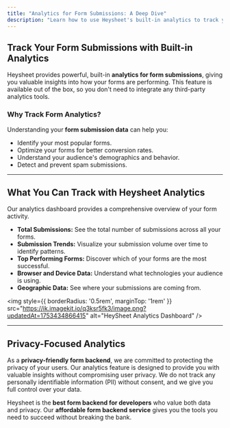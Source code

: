 ```yaml
---
title: "Analytics for Form Submissions: A Deep Dive"
description: "Learn how to use Heysheet's built-in analytics to track your form submissions. Get insights into your form's performance without any third-party tools."
---
```


## Track Your Form Submissions with Built-in Analytics

Heysheet provides powerful, built-in **analytics for form submissions**, giving you valuable insights into how your forms are performing. This feature is available out of the box, so you don't need to integrate any third-party analytics tools.

### Why Track Form Analytics?

Understanding your **form submission data** can help you:
-   Identify your most popular forms.
-   Optimize your forms for better conversion rates.
-   Understand your audience's demographics and behavior.
-   Detect and prevent spam submissions.

---

## What You Can Track with Heysheet Analytics

Our analytics dashboard provides a comprehensive overview of your form activity.

-   **Total Submissions:** See the total number of submissions across all your forms.
-   **Submission Trends:** Visualize your submission volume over time to identify patterns.
-   **Top Performing Forms:** Discover which of your forms are the most successful.
-   **Browser and Device Data:** Understand what technologies your audience is using.
-   **Geographic Data:** See where your submissions are coming from.

<img style={{ borderRadius: '0.5rem', marginTop: '1rem' }} src="https://ik.imagekit.io/q3ksr5fk3/image.png?updatedAt=1753434866415" alt="HeySheet Analytics Dashboard" />

---

## Privacy-Focused Analytics

As a **privacy-friendly form backend**, we are committed to protecting the privacy of your users. Our analytics feature is designed to provide you with valuable insights without compromising user privacy. We do not track any personally identifiable information (PII) without consent, and we give you full control over your data.

Heysheet is the **best form backend for developers** who value both data and privacy. Our **affordable form backend service** gives you the tools you need to succeed without breaking the bank.
